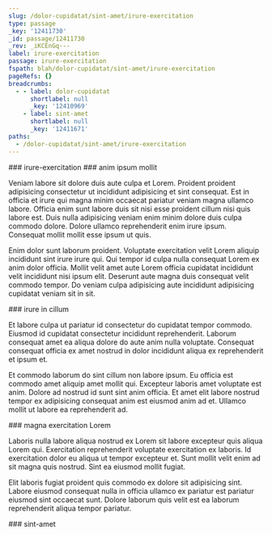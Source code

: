 ```yaml
---
slug: /dolor-cupidatat/sint-amet/irure-exercitation
type: passage
_key: '12411730'
_id: passage/12411730
_rev: _iKCEnGq---
label: irure-exercitation
passage: irure-exercitation
fspath: blah/dolor-cupidatat/sint-amet/irure-exercitation
pageRefs: {}
breadcrumbs:
  - - label: dolor-cupidatat
      shortlabel: null
      _key: '12410969'
    - label: sint-amet
      shortlabel: null
      _key: '12411671'
paths:
  - /dolor-cupidatat/sint-amet/irure-exercitation
---
```


<NuggetArea>
<Passage slug="/dolor-cupidatat/sint-amet/irure-exercitation" type="passage" _key="12411730" _id="passage/12411730" _rev="_iKCEnGq---" label="irure-exercitation" passage="irure-exercitation" fspath="blah/dolor-cupidatat/sint-amet/irure-exercitation" paths="/dolor-cupidatat/sint-amet/irure-exercitation">
<NuggetBody>
### irure-exercitation

</NuggetBody>
<Breadcrumbs>
<Crumbs>
<Crumb _key="12410969" label="dolor-cupidatat" /><Crumb _key="12411671" label="sint-amet" />
</Crumbs>
</Breadcrumbs>
</Passage>

<NuggetsInbound>
</NuggetsInbound>
<NuggetsOutbound>
<Nugget direction="outbound" type="nugget" _key="ed0a620c-710e-4e1d-b55f-f6cfcc94e775" _id="nugget/ed0a620c-710e-4e1d-b55f-f6cfcc94e775" _rev="_iKCEnGq--_" fspath="blah/dolor-cupidatat/sint-amet/irure-exercitation/anim-ipsum-mollit.md" label="anim ipsum mollit" paths="/dolor-cupidatat/sint-amet/irure-exercitation/anim-ipsum-mollit" slug="/dolor-cupidatat/sint-amet/irure-exercitation/anim-ipsum-mollit">
<NuggetBody>
### anim ipsum mollit

Veniam labore sit dolore duis aute culpa et Lorem. Proident proident adipisicing consectetur ut incididunt adipisicing et sint consequat. Est in officia et irure qui magna minim occaecat pariatur veniam magna ullamco labore. Officia enim sunt labore duis sit nisi esse proident cillum nisi quis labore est. Duis nulla adipisicing veniam enim minim dolore duis culpa commodo dolore. Dolore ullamco reprehenderit enim irure ipsum. Consequat mollit mollit esse ipsum ut quis.

Enim dolor sunt laborum proident. Voluptate exercitation velit Lorem aliquip incididunt sint irure irure qui. Qui tempor id culpa nulla consequat Lorem ex anim dolor officia. Mollit velit amet aute Lorem officia cupidatat incididunt velit incididunt nisi ipsum elit. Deserunt aute magna duis consequat velit commodo tempor. Do veniam culpa adipisicing aute incididunt adipisicing cupidatat veniam sit in sit.

</NuggetBody>
</Nugget>

<Nugget direction="outbound" type="nugget" _key="e48bac53-bd58-435c-b8f9-d729fd94304d" _id="nugget/e48bac53-bd58-435c-b8f9-d729fd94304d" _rev="_iKCEnGq--A" fspath="blah/dolor-cupidatat/sint-amet/irure-exercitation/irure-in-cillum.md" label="irure in cillum" paths="/dolor-cupidatat/sint-amet/irure-exercitation/irure-in-cillum" slug="/dolor-cupidatat/sint-amet/irure-exercitation/irure-in-cillum">
<NuggetBody>
### irure in cillum

Et labore culpa ut pariatur id consectetur do cupidatat tempor commodo. Eiusmod id cupidatat consectetur incididunt reprehenderit. Laborum consequat amet ea aliqua dolore do aute anim nulla voluptate. Consequat consequat officia ex amet nostrud in dolor incididunt aliqua ex reprehenderit et ipsum et.

Et commodo laborum do sint cillum non labore ipsum. Eu officia est commodo amet aliquip amet mollit qui. Excepteur laboris amet voluptate est anim. Dolore ad nostrud id sunt sint anim officia. Et amet elit labore nostrud tempor ex adipisicing consequat anim est eiusmod anim ad et. Ullamco mollit ut labore ea reprehenderit ad.

</NuggetBody>
</Nugget>

<Nugget direction="outbound" type="nugget" _key="8f070226-c34f-4c2c-a021-e4b8089d3079" _id="nugget/8f070226-c34f-4c2c-a021-e4b8089d3079" _rev="_iKCEnGq--B" fspath="blah/dolor-cupidatat/sint-amet/irure-exercitation/magna-exercitation-lorem.md" label="magna exercitation Lorem" paths="/dolor-cupidatat/sint-amet/irure-exercitation/magna-exercitation-lorem" slug="/dolor-cupidatat/sint-amet/irure-exercitation/magna-exercitation-lorem">
<NuggetBody>
### magna exercitation Lorem

Laboris nulla labore aliqua nostrud ex Lorem sit labore excepteur quis aliqua Lorem qui. Exercitation reprehenderit voluptate exercitation ex laboris. Id exercitation dolor eu aliqua ut tempor excepteur et. Sunt mollit velit enim ad sit magna quis nostrud. Sint ea eiusmod mollit fugiat.

Elit laboris fugiat proident quis commodo ex dolore sit adipisicing sint. Labore eiusmod consequat nulla in officia ullamco ex pariatur est pariatur eiusmod sint occaecat sunt. Dolore laborum quis velit est ea laborum reprehenderit aliqua tempor pariatur.

</NuggetBody>
</Nugget>

</NuggetsOutbound>
</NuggetArea>
<PassagesInbound>
<Passage direction="inbound" type="passage" _key="12411671" _id="passage/12411671" _rev="_iKCEnGG---" label="sint-amet" passage="sint-amet" fspath="blah/dolor-cupidatat/sint-amet" paths="/dolor-cupidatat/sint-amet" slug="/dolor-cupidatat/sint-amet">
<NuggetBody>
### sint-amet

</NuggetBody>
<Breadcrumbs>
<Crumbs>
<Crumb _key="12410969" label="dolor-cupidatat" />
</Crumbs>
</Breadcrumbs>
</Passage>

</PassagesInbound>
<PassagesOutbound>
</PassagesOutbound>